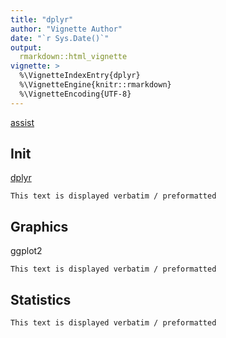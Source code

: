 ```yaml
---
title: "dplyr"
author: "Vignette Author"
date: "`r Sys.Date()`"
output: 
  rmarkdown::html_vignette
vignette: >
  %\VignetteIndexEntry{dplyr}
  %\VignetteEngine{knitr::rmarkdown}
  %\VignetteEncoding{UTF-8}
---
```


[assist](assist.html)

## Init

[dplyr](dplyr.html)

```
This text is displayed verbatim / preformatted
```



## Graphics

ggplot2

```
This text is displayed verbatim / preformatted
```


## Statistics


```
This text is displayed verbatim / preformatted
```
